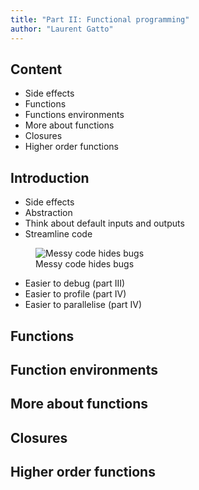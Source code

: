 ```yaml
---
title: "Part II: Functional programming"
author: "Laurent Gatto"
---
```


## Content

- Side effects
- Functions
- Functions environments
- More about functions
- Closures
- Higher order functions


## Introduction

- Side effects
- Abstraction
- Think about default inputs and outputs
- Streamline code

![Messy code hides bugs](./figs/funs.png)

- Easier to debug (part III)
- Easier to profile (part IV)
- Easier to parallelise (part IV)

## Functions

## Function environments

## More about functions

## Closures

## Higher order functions
